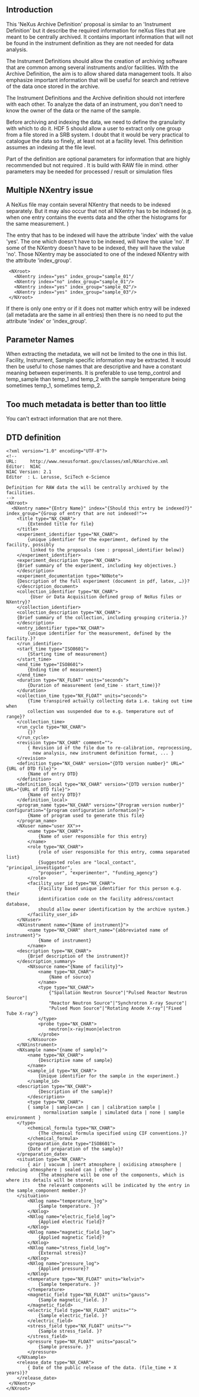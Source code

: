 == Introduction ==

This 'NeXus Archive Definition' proposal is similar to an 'Instrument Definition' but it describe the required information for neXus files that are meant to be centrally archived. It contains important information that will not be found in the instrument definition as they are not needed for data analysis. 

The Instrument Definitions should allow the creation of archiving software that are common among several instruments and/or facilities. With the Archive Definition, the aim is to allow shared data management tools. It also emphasize important information that will be useful for search and retrieve of the data once stored in the archive.

The Instrument Definitions and the Archive definition should not interfere with each other. To analyze the data of an instrument, you don't need to know the owner of the data or the name of the sample. 

Before archiving and indexing the data, we need to define the granularity with which to do it. HDF 5 should allow a user to extract only one group from a file stored in a SRB system. I doubt that it would be very practical to catalogue the data so finely, at least not at a facility level. This definition assumes an indexing at the file level. 

Part of the definition are optional parameters for information that are highly recommended but not required . It is build with RAW file in mind. other parameters may be needed for processed / result or simulation files

== Multiple NXentry issue ==

A NeXus file may contain several NXentry that needs to be indexed separately. But it may also occur that not all NXentry has to be indexed (e.g. when one entry contains the events data and the other the histograms for the same measurement. )

The entry that has to be indexed will have the attribute 'index' with the value 'yes'. The one which doesn't have to be indexed, will have the value 'no'.  If some of the NXentry doesn't have to be indexed, they will have the value 'no'. Those NXentry may be associated to one of the indexed NXentry with the attribute 'index_group'. 
<pre>
 <NXroot>
   <NXentry index="yes" index_group="sample_01"/
   <NXentry index="no" index_group="sample_01"/>
   <NXentry index="yes" index_group="sample_02"/>
   <NXentry index="yes" index_group="sample_03"/>
 </NXroot>
</pre>

If there is only one entry or if it does not matter which entry will be indexed (all metadata are the same in all entries) then there is no need to put the attribute 'index' or 'index_group'.

== Parameter Names ==

When extracting the metadata, we will not be limited to the one in this list. Facility, Instrument, Sample specific information may be extracted. It would then be useful to chose names that are descriptive and have a constant meaning between experiments. 
It is preferable to use temp_control and temp_sample than temp_1 and temp_2 with the sample temperature being sometimes temp_1, sometimes temp_2. 

== Too much metadata is better than too little ==

You can't extract information that are not there. 

== DTD definition ==
<pre>
<?xml version="1.0" encoding="UTF-8"?>
<!--
URL:     http://www.nexusformat.gov/classes/xml/NXarchive.xml
Editor:  NIAC
NIAC Version: 2.1
Editor  : L. Lerusse, SciTech e-Science

Definition for RAW data the will be centrally archived by the facilities.
-->
<NXroot>
  <NXentry name="{Entry Name}" index="{Should this entry be indexed?}" index_group="{Group of entry that are not indexed!">+
    <title type="NX_CHAR">
        {Extended title for file}
    </title> 
    <experiment_identifier type="NX_CHAR">
        {unique identifier for the experiment, defined by the facility, possibly 
         linked to the proposals (see : proposal_identifier below)}
    </experiment_identifier>
    <experiment_description type="NX_CHAR">
	{Brief summary of the experiment, including key objectives.}
    </description>
    <experiment_documentation type="NXNote">
	{Description of the full experiment (document in pdf, latex, …)}?
    </description_document>
    <collection_identifier type="NX_CHAR">
         {User or Data Acquisition defined group of NeXus files or NXentry}?
    </collection_identifier>
    <collection_description type="NX_CHAR">
	{Brief summary of the collection, including grouping criteria.}?
    </description>
    <entry_identifier type="NX_CHAR">
        {unique identifier for the measurement, defined by the facility.}?
    </run_identifier>
    <start_time type="ISO8601">
        {Starting time of measurement}
    </start_time>
    <end_time type="ISO8601">
        {Ending time of measurement}
    </end_time>
    <duration type="NX_FLOAT" units="seconds">
        {Duration of measurement (end_time - start_time)}?
    </duration>
    <collection_time type="NX_FLOAT" units="seconds">
    	{Time transpired actually collecting data i.e. taking out time when 
    	collection was suspended due to e.g. temperature out of range}?
    </collection_time>
    <run_cycle type="NX_CHAR">
        {}?
    </run_cycle>   
    <revision type="NX_CHAR" comment="">
    	{ Revision id of the file due to re-calibration, reprocessing, 
    	  new analysis, new instrument definition format, ... }
    </revision>
    <definition type="NX_CHAR" version="{DTD version number}" URL="{URL of DTD file}">
        {Name of entry DTD}
    </definition>
    <definition_local type="NX_CHAR" version="{DTD version number}" URL="{URL of DTD file}">
        {Name of entry DTD}?
    </definition_local>
    <program_name type="NX_CHAR" version="{Program version number}" configuration="{program configuration information}">
        {Name of program used to generate this file}
    </program_name>
    <NXuser name="user XX">+
        <name type="NX_CHAR">
            {Name of user responsible for this entry}
        </name>
        <role type="NX_CHAR">
            {role of user responsible for this entry, comma separated list}
            {Suggested roles are "local_contact", "principal_investigator", 
            "proposer", "experimenter", "funding_agency"}
        </role>
        <facility_user_id type="NX_CHAR">
            {Facility based unique identifier for this person e.g. their 
            identification code on the facility address/contact database, 
            should allow owner identification by the archive system.}
        </facility_user_id>
    </NXuser>
    <NXinstrument name="{Name of instrument}">
        <name type="NX_CHAR" short_name="{abbreviated name of instrument}">
            {Name of instrument}
        </name>
 	<description type="NX_CHAR">
		{Brief description of the instrument}?
	</description_summary>
        <NXsource name="{Name of facility}">
            <name type="NX_CHAR">
                {Name of source}
            </name>
            <type type="NX_CHAR">
                {"Spallation Neutron Source"|"Pulsed Reactor Neutron Source"| 
                "Reactor Neutron Source"|"Synchrotron X-ray Source"|
                "Pulsed Muon Source"|"Rotating Anode X-ray"|"Fixed Tube X-ray"}
            </type>
            <probe type="NX_CHAR">
                neutron|x-ray|muon|electron
            </probe>
        </NXsource>
    </NXinstrument>
    <NXsample name="{name of sample}">
        <name type="NX_CHAR">
            {Descriptive name of sample}
        </name>
        <sample_id type="NX_CHAR">
            {Unique identifier for the sample in the experiment.}
        </sample_id>
	<description type="NX_CHAR">
            {Description of the sample}?
        </description>
        <type type="NX_CHAR">
	    { sample | sample+can | can | calibration sample | 
              normalisation sample | simulated data | none | sample environment }
	</type>
        <chemical_formula type="NX_CHAR">
            {The chemical formula specified using CIF conventions.}?
        </chemical_formula>
        <preparation_date type="ISO8601">
	    {Date of preparation of the sample}?
	</preparation_date>
	<situation type="NX_CHAR">
	    { air | vacuum | inert atmosphere | oxidising atmosphere | reducing atmosphere | sealed can | other }
            {The atmosphere will be one of the components, which is where its details will be stored; 
            the relevant components will be indicated by the entry in the sample_component member.}?
	</situation>
        <NXlog name="temperature_log"> 
            {Sample temperature. }? 
        </NXlog>
        <NXlog name="electric_field_log"> 
            {Applied electric field}? 
        </NXlog>
        <NXlog name="magnetic_field_log"> 
            {Applied magnetic field}? 
        </NXlog>
        <NXlog name="stress_field_log"> 
            {External stress}? 
        </NXlog>
        <NXlog name="pressure_log"> 
            {Applied pressure}?  
        </NXlog> 
        <temperature type="NX_FLOAT" units="kelvin">
            {Sample temperature. }? 
        </temperature>
        <magnetic_field type="NX_FLOAT" units="gauss">
            {Sample magnetic_field. }? 
        </magnetic_field>
        <electric_field type="NX_FLOAT" units="">
            {Sample electric_field. }? 
        </electric_field>
        <stress_field type="NX_FLOAT" units="">
            {Sample stress_field. }? 
        </stress_field>
        <pressure type="NX_FLOAT" units="pascal">
            {Sample pressure. }? 
        </pressure>
    </NXsample>
    <release_date type="NX_CHAR"> 	   	 
    	{ Date of the public release of the data. (file_time + X years)}?
    </release_date>		
 </NXentry>
</NXroot>
</pre>